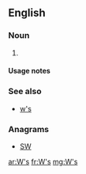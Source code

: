 {{also|WS|ws.|.ws|w's}}
==English==

===Noun===
{{head|en|noun plural form}}

# {{plural of|W|lang=en}}

====Usage notes====
{{U:en:plurals of letters}}

===See also===
* [[w's]]

===Anagrams===
* [[SW#English|SW]]

[[ar:W's]]
[[fr:W's]]
[[mg:W's]]